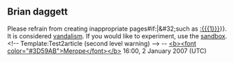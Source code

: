<article id="8720064" title=User talk:Bjd1309>
	<talkpage id="8720064" title="User talk:Bjd1309">
==Brian daggett==
Please refrain from creating inappropriate pages{{{{{subst|}}}#if:{{{1|}}}|&amp;#32;such as [[:{{{1}}}]]}}. It is considered [[Wikipedia:Vandalism|vandalism]]. If you would like to experiment, use the [[Wikipedia:Sandbox|sandbox]]. &lt;!-- Template:Test2article (second level warning) --&gt; -- [[User:Merope|&lt;b&gt;&lt;font color=&quot;#3D59AB&quot;&gt;Merope&lt;/font&gt;&lt;/b&gt;]] 16:00, 2 January 2007 (UTC)
	</talkpage>
</article>